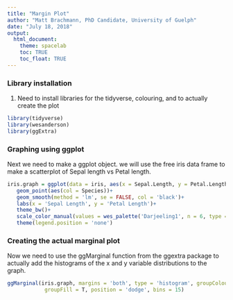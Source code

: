 ```yaml
---
title: "Margin Plot"
author: "Matt Brachmann, PhD Candidate, University of Guelph"
date: "July 18, 2018"
output: 
  html_document:
    theme: spacelab
    toc: TRUE
    toc_float: TRUE
---
```

### Library installation
1. Need to install libraries for the tidyverse, colouring, and to actually create
the plot

```r
library(tidyverse)
library(wesanderson)
library(ggExtra)
```



### Graphing using ggplot

Next we need to make a ggplot object. we will use the free iris data frame to make 
a scatterplot of Sepal length vs Petal length. 

```r

iris.graph = ggplot(data = iris, aes(x = Sepal.Length, y = Petal.Length))+
   geom_point(aes(col = Species))+
   geom_smooth(method = 'lm', se = FALSE, col = 'black')+
   labs(x = 'Sepal Length', y = 'Petal Length')+
   theme_bw()+
   scale_color_manual(values = wes_palette('Darjeeling1', n = 6, type ='continuous'))+
   theme(legend.position = 'none')
```

### Creating the actual marginal plot

Now we need to use the ggMarginal function from the ggextra package to 
actually add the histograms of the x and y variable distributions to the graph. 

```r
ggMarginal(iris.graph, margins = 'both', type = 'histogram', groupColour = T,
            groupFill = T, position = 'dodge', bins = 15)
```
